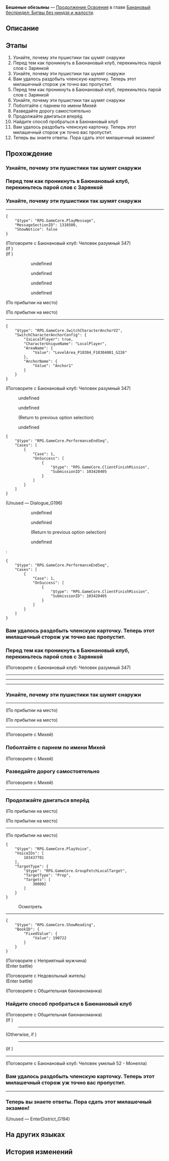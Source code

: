 {{Дополнить|Диалоги.}}
{{Миссия Инфобокс
|id              = 1034204
|Название        = 
|Изображение     = Миссия Освоения Бешеные обезьяны.png
|Тип             = Продолжение Освоения
|События         = 
|Глава           = Банановый беспредел: Битвы без ниндзя и жалости
|Условия         = Завершена [[Продолжение Освоения]] ''[[Четыреста бананов]]''
|Персонажи       = Баюнановый клуб: Человек разумный 347; Бутхилл; Михей; Общительная баюнаноманка; Первопроходец
|СтартЛокация    = Риф потока сновидений
|Мир             = Пенакония
|Локации         = Риф потока сновидений
|Предыдущая      = Четыреста бананов
|Следующая       = Заводной банан
|Награды         = Опыт Освоения*300; Звёздный нефрит*40; Очищенный эфир*3; Утраченный кристалл*3; Кредиты*30 000
}}
'''Бешеные обезьяны''' — [[Продолжение Освоения]] в главе [[Банановый беспредел: Битвы без ниндзя и жалости]].

==Описание==
{{Описание|В первозданном Мире грёз, куда не может дотянуться Семья, уже долгое время скрывается другой рейнджер по имени Бутхилл. С ним тоже случилось нечто странное: организация, которая именует себя Баюнановым клубом, захватила площадь в Рифе потока сновидений, чтобы пропагандировать причудливую идеологию Баюнановой обезьянки. Этот рейнджер с невыносимым характером, который вовсе и не желает, чтобы его выносили, начал собственную охоту. С помощью Зарянки он нашёл способ внедриться в Баюнановый клуб...}}

==Этапы==
# Узнайте, почему эти пушистики так шумят снаружи
# Перед тем как проникнуть в Баюнановый клуб, перекиньтесь парой слов с Зарянкой
# Узнайте, почему эти пушистики так шумят снаружи
# Вам удалось раздобыть членскую карточку. Теперь этот милашечный сторож уж точно вас пропустит.
# Перед тем как проникнуть в Баюнановый клуб, перекиньтесь парой слов с Зарянкой
# Узнайте, почему эти пушистики так шумят снаружи
# Поболтайте с парнем по имени Михей
# Разведайте дорогу самостоятельно
# Продолжайте двигаться вперёд
# Найдите способ пробраться в Баюнановый клуб
# Вам удалось раздобыть членскую карточку. Теперь этот милашечный сторож уж точно вас пропустит.
# Теперь вы знаете ответы. Пора сдать этот милашечный экзамен!

==Прохождение==
{{Дополнить}}

===Узнайте, почему эти пушистики так шумят снаружи===
{{Описание миссии|локация=Риф потока сновидений|Вам пришлось потратить очень много сил, чтобы заставить подконтрольный Семье мем перенести вас в эту глухомань. Здесь вы не нашли никаких зацепок, которые приблизили бы вас к цели, и погода была ужасная, но солодовый сок оказался вполне сносным.<br />Снаружи очень шумно. Может, на любовь напрашиваются?}}
{{Диалог Начало}}
:{{tx}}
{{Диалог Конец}}

===Перед тем как проникнуть в Баюнановый клуб, перекиньтесь парой слов с Зарянкой===
{{Описание миссии|локация=Риф потока сновидений|Наконец-то вы нашли зацепку. Эти милые пушистики считают обезьяну своим пращуром. В наше время кого только не принимают за собственных предков. Сегодня это обезьяна, а завтра - банан. Глядишь, однажды и вы сгодитесь на роль их прародителя.<br />Придумайте способ, как пробраться в их вотчину. Не знаете как? А эта штука у вас на поясе - просто побрякушка?}}
{{Диалог Начало}}
{{Диалог Конец}}

===Узнайте, почему эти пушистики так шумят снаружи===
{{Описание миссии|локация=Риф потока сновидений|Вам пришлось потратить очень много сил, чтобы заставить подконтрольный Семье мем перенести вас в эту глухомань. Здесь вы не нашли никаких зацепок, которые приблизили бы вас к цели, и погода была ужасная, но солодовый сок оказался вполне сносным.<br />Снаружи очень шумно. Может, на любовь напрашиваются?}}
{{Диалог Начало}}
----
<pre>{
	"$type": "RPG.GameCore.PlayMessage",
	"MessageSectionID": 1310500,
	"ShowNotice": false
}</pre>

;(Поговорите с Баюнановый клуб: Человек разумный 347)
;(If {{cx}}<!--SubMission Finish: 103420411-->)
;(If {{cx}}<!--SubMission not Finish: 103420411-->)
:<!--Unknown TalkSentence: 103437601-->
:<!--Unknown TalkSentence: 103437602-->
:<!--Unknown TalkSentence: 103437603-->
:<!--Unknown TalkSentence: 103437604-->
:<!--Unknown TalkSentence: 103437605-->
:<!--Unknown TalkSentence: 103437606-->
:<!--Unknown TalkSentence: 103437607-->
:<!--Unknown TalkSentence: 103437608-->
:<!--Unknown TalkSentence: 103437609-->
:<!--Unknown TalkSentence: 103437610-->
:<!--Unknown TalkSentence: 103437611-->
:<!--Unknown TalkSentence: 103437612-->
:<!--Unknown TalkSentence: 103437613-->
::{{Диалог|Стрелка}} undefined
::{{Диалог|Стрелка}} undefined
::{{Диалог|Стрелка}} undefined
::{{Диалог|Стрелка}} undefined
;(По прибытии на место)

;(По прибытии на место)
----
<!--Unknown TalkSentence: 103437201-->
<!--Unknown TalkSentence: 103437202-->
<pre>{
	"$type": "RPG.GameCore.SwitchCharacterAnchorV2",
	"SwitchCharacterAnchorConfig": {
		"IsLocalPlayer": true,
		"CharacterUniqueName": "LocalPlayer",
		"AreaName": {
			"Value": "LevelArea_P10304_F10304001_G226"
		},
		"AnchorName": {
			"Value": "Anchor1"
		}
	}
}</pre>

;(Поговорите с Баюнановый клуб: Человек разумный 347)
:{{tx}}
:{{Диалог|Стрелка}} undefined
:<!--Unknown TalkSentence: 103438006-->
::{{tx}}
:{{Диалог|Разговор}} undefined
:<!--Unknown TalkSentence: 103438004-->
::{{tx}}
:;(Return to previous option selection)
:{{Диалог|Выход}} undefined
<pre>{
	"$type": "RPG.GameCore.PerformanceEndSeq",
	"Cases": [
		{
			"Case": 1,
			"OnSuccess": [
				{
					"$type": "RPG.GameCore.ClientFinishMission",
					"SubmissionID": 103420405
				}
			]
		}
	]
}</pre>

;(Unused &mdash; Dialogue_G196)
:{{tx}}
::{{Диалог|Стрелка}} undefined
::<!--Unknown TalkSentence: 103438006-->
:::{{tx}}
::{{Диалог|Разговор}} undefined
::<!--Unknown TalkSentence: 103438004-->
:::{{tx}}
::;(Return to previous option selection)
::{{Диалог|Выход}} undefined
:<pre>{
	"$type": "RPG.GameCore.PerformanceEndSeq",
	"Cases": [
		{
			"Case": 1,
			"OnSuccess": [
				{
					"$type": "RPG.GameCore.ClientFinishMission",
					"SubmissionID": 103420405
				}
			]
		}
	]
}</pre>
{{Диалог Конец}}

===Вам удалось раздобыть членскую карточку. Теперь этот милашечный сторож уж точно вас пропустит.===
{{Описание миссии|локация=Риф потока сновидений|Наконец-то вы нашли зацепку. Эти милые пушистики считают обезьяну своим пращуром. В наше время кого только не принимают за собственных предков. Сегодня это обезьяна, а завтра - банан. Глядишь, однажды и вы сгодитесь на роль их прародителя.<br />Придумайте способ, как пробраться в их вотчину. Не знаете как? А эта штука у вас на поясе - просто побрякушка?}}
{{Диалог Начало}}
{{Диалог Конец}}

===Перед тем как проникнуть в Баюнановый клуб, перекиньтесь парой слов с Зарянкой===
{{Диалог Начало}}

;(Поговорите с Баюнановый клуб: Человек разумный 347)
----
<!--Unknown TalkSentence: 103438103-->
----
:{{tx}}
----
:{{tx}}
{{Диалог Конец}}

===Узнайте, почему эти пушистики так шумят снаружи===
{{Описание миссии|локация=Риф потока сновидений|Вам пришлось потратить очень много сил, чтобы заставить подконтрольный Семье мем перенести вас в эту глухомань. Здесь вы не нашли никаких зацепок, которые приблизили бы вас к цели, и погода была ужасная, но солодовый сок оказался вполне сносным.<br />Снаружи очень шумно. Может, на любовь напрашиваются?}}
{{Диалог Начало}}
----
:{{tx}}
;(По прибытии на место)

;(По прибытии на место)
:{{tx}}
----
:{{tx}}
<!--Unknown TalkSentence: 103436801-->

;(Поговорите с Михей)
{{Диалог Конец}}

===Поболтайте с парнем по имени Михей===
{{Описание миссии|локация=Риф потока сновидений|Вам пришлось потратить очень много сил, чтобы заставить подконтрольный Семье мем перенести вас в эту глухомань. Здесь вы не нашли никаких зацепок, которые приблизили бы к цели, и погода была ужасная, но солодовый сок оказался вполне сносным.<br />По идее, лидер должен понимать суть. Узнайте, насколько он разбирается в делах.}}
{{Диалог Начало}}

;(Поговорите с Михей)
:{{tx}}

{{Диалог Конец}}

===Разведайте дорогу самостоятельно===
{{Описание миссии|локация=Риф потока сновидений|Вам пришлось потратить очень много сил, чтобы заставить подконтрольный Семье мем перенести вас в эту глухомань. Здесь вы не нашли никаких зацепок, которые приблизили бы к цели, и погода была ужасная, но солодовый сок оказался вполне сносным.<br />Ничего не поделаешь, вам остаётся лишь искать зацепки. Всего один выстрел, а вы уже кругом должны, да?}}
{{Диалог Начало}}
<!--Unknown TalkSentence: 301020434-->

;(Поговорите с Михей)
----
<!--Unknown TalkSentence: 103437401-->
{{Диалог Конец}}

===Продолжайте двигаться вперёд===
{{Диалог Начало}}
;(По прибытии на место)

;(По прибытии на место)
:{{tx}}
----
:{{tx}}

;(По прибытии на место)
<pre>{
	"$type": "RPG.GameCore.PlayVoice",
	"VoiceIDs": [
		103437701
	],
	"TargetType": {
		"$type": "RPG.GameCore.GroupFetchLocalTarget",
		"TargetType": "Prop",
		"Targets": [
			300002
		]
	}
}</pre>

:{{Диалог|Изучение}} Осмотреть
----
<pre>{
	"$type": "RPG.GameCore.ShowReading",
	"BookID": {
		"FixedValue": {
			"Value": 190722
		}
	}
}</pre>

;(Поговорите с Неприятный мужчина)
:{{tx}}
;(Enter battle)
:{{Enemy List|Гончая с газировкой из труппы «Кошмарики»*2; Заводной Хулиган из труппы «Кошмарики»*2}}

;(Поговорите с Недовольный житель)
:{{tx}}
;(Enter battle)
:{{Enemy List|Гончая с газировкой из труппы «Кошмарики»*2; Заводной Хулиган из труппы «Кошмарики»*2}}


;(Поговорите с Общительная баюнаноманка)
:{{tx}}
{{Диалог Конец}}

===Найдите способ пробраться в Баюнановый клуб===
{{Описание миссии|локация=Риф потока сновидений|Наконец-то вы нашли зацепку. Эти милые пушистики считают обезьяну своим пращуром. В наше время кого только не принимают за собственных предков. Сегодня это обезьяна, а завтра - банан. Глядишь, однажды и вы сгодитесь на роль их прародителя.<br />Придумайте способ, как пробраться в их вотчину. Не знаете как? А эта штука у вас на поясе - просто побрякушка?}}
{{Диалог Начало}}

;(Поговорите с Общительная баюнаноманка)
;(If {{cx}}<!--SubMission Finish: 103420416-->)
:----
:<!--Unknown TalkSentence: 103438307-->
;(Otherwise, if {{cx}}<!--SubMission Finish: 103420410-->)
:----
:<!--Unknown TalkSentence: 103438307-->
;(If {{cx}}<!--SubMission Finish: 103420416-->)
----
<!--Unknown TalkSentence: 103438307-->

;(Поговорите с Баюнановый клуб: Человек умелый 52 - Монелла)
:{{tx}}
{{Диалог Конец}}

===Вам удалось раздобыть членскую карточку. Теперь этот милашечный сторож уж точно вас пропустит.===
{{Диалог Начало}}
----
:{{tx}}
{{Диалог Конец}}

===Теперь вы знаете ответы. Пора сдать этот милашечный экзамен!===
{{Диалог Начало}}

;(Unused &mdash; EnterDistrict_G194)
:{{tx}}
{{Диалог Конец}}

==На других языках==
{{На других языках
|en   = Reservoir Monkeys
|zhs  = 落水猴
|zht  = 霸猴橫行
|ja   = ゴミ溜めのサル
|ko   = 저수지의 원숭이들
|es   = Monos de reserva
|fr   = Reservoir Monkeys
|ru   = Бешеные обезьяны
|th   = ขบวนจ๋อไม่ถามชื่อ
|vi   = Khỉ Rơi Xuống Nước
|de   = Reservoir Monkeys
|id   = Monyet Basah Kuyup
|pt   = Macacos no Riacho
}}

==История изменений==
{{История изменений|2.7}}
